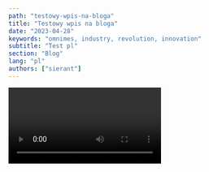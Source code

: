```yaml
---
path: "testowy-wpis-na-bloga"
title: "Testowy wpis na bloga"
date: "2023-04-28"
keywords: "omnimes, industry, revolution, innovation"
subtitle: "Test pl"
section: "Blog"
lang: "pl"
authors: ["sierant"]
---
```


<Video id="6h649f2fB9Q" />

# Cześć!

Przemysł 4.0, zwany również "czwartą rewolucją przemysłową", to paradygmat zmieniający sposób prowadzenia produkcji. Obejmuje on integrację nowoczesnych technologii, takich jak sztuczna inteligencja, Internet Rzeczy (IoT) i analiza danych, w celu stworzenia inteligentnych fabryk. Polski sektor przemysłowy przeżywa transformację, dostosowując się do nowych realiów, co przyczynia się do zwiększenia efektywności, redukcji kosztów i zwiększenia konkurencyjności.

```ts
const sum = (num1: number, num2: number): number => {
  return num1 + num2;
};

console.log(sum(4, 8)); //12
```

You can use Static Generation for many types of pages, including:

- Marketing pages
- Blog posts
- E-commerce product listings
- Help and documentation

You should ask yourself: "Can I pre-render this page **ahead** of a user's request?" If the answer is yes, then you should choose Static Generation.

On the other hand, Static Generation is **not** a good idea if you cannot pre-render a page ahead of a user's request. Maybe your page shows frequently updated data, and the page content changes on every request.

In that case, you can use **Server-Side Rendering**. It will be slower, but the pre-rendered page will always be up-to-date. Or you can skip pre-rendering and use client-side JavaScript to populate data.
